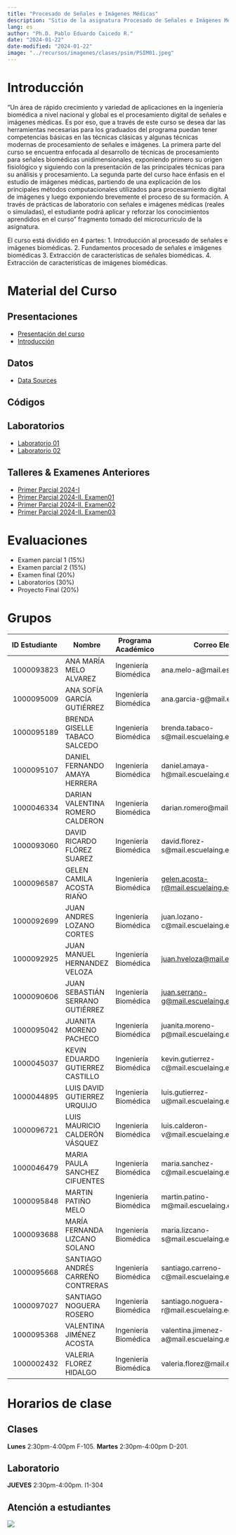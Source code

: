 ---
title: "Procesado de Señales e Imágenes Médicas"
description: "Sitio de la asignatura Procesado de Señales e Imágenes Médicas en la Escuela Colombiana de Ingeniería"
lang: es
author: "Ph.D. Pablo Eduardo Caicedo R."
date: "2024-01-22"
date-modified: "2024-01-22"
image: "../recursos/imagenes/clases/psim/PSIM01.jpeg"
---

# Introducción

"Un área de rápido crecimiento y variedad de aplicaciones en la ingeniería biomédica a nivel nacional y global es el procesamiento digital de señales e imágenes médicas. Es por eso, que a través de este curso se desea dar las herramientas necesarias para los graduados del programa puedan tener competencias básicas en las técnicas clásicas y algunas técnicas modernas de procesamiento de señales e imágenes. La primera parte del curso se encuentra enfocada al desarrollo de técnicas de procesamiento para señales biomédicas unidimensionales, exponiendo primero su origen fisiológico y siguiendo con la presentación de las principales técnicas para su análisis y procesamiento. La segunda parte del curso hace énfasis en el estudio de imágenes médicas, partiendo de una explicación de los principales métodos computacionales utilizados para procesamiento digital de imágenes y luego exponiendo brevemente el proceso de su formación. A través de prácticas de laboratorio con señales e imágenes médicas (reales o simuladas), el estudiante podrá aplicar y reforzar los conocimientos aprendidos en el curso" fragmento tomado del microcurriculo de la asignatura.

El curso está dividido en 4 partes:
1.	Introducción al procesado de señales e imágenes biomédicas.
2.	Fundamentos procesado de señales e imágenes biomédicas
3.	Extracción de características de señales biomédicas.
4.	Extracción de características de imágenes biomédicas.

# Material del Curso

## Presentaciones

- [Presentación del curso](../presentaciones/PSIM/Lect001_Presentacion.qmd)
- [Introducción](../presentaciones/PSIM/Lect002_Intro_PSIM.qmd)

## Datos

* [Data Sources](../presentaciones/PSIM/Asist001_SourcesData.qmd)

## Códigos


## Laboratorios

- [Laboratorio 01](../laboratorios/PSIM/eval001_ConductaEntrada.ipynb)
- [Laboratorio 02](../laboratorios/PSIM/lab02_SignalProcessing.ipynb)

## Talleres \& Examenes Anteriores

- [Primer Parcial 2024-I](../recursos/talleres/examen01_p.pdf)
- [Primer Parcial 2024-II. Examen01](../evaluaciones/Examen0001/Examen0001.pdf)
- [Primer Parcial 2024-II. Examen02](../evaluaciones/Examen0001/Examen0002.pdf)
- [Primer Parcial 2024-II. Examen03](../evaluaciones/Examen0001/Examen0003.pdf)

# Evaluaciones

-	Examen parcial 1 (15%)
-	Examen parcial 2 (15%)
-	Examen final (20%)
-	Laboratorios (30%) 
-	Proyecto Final (20%)

# Grupos

| ID Estudiante | Nombre                            | Programa Académico   | Correo Electrónico                                                                    | Grupo |
| ------------- | --------------------------------- | -------------------- | ------------------------------------------------------------------------------------- | ----- |
|  1000093823   | ANA MARÍA MELO ALVAREZ            | Ingeniería Biomédica | ana.melo-a@mail.escuelaing.edu.co                                                     | D     |
|  1000095009   | ANA SOFÍA GARCÍA GUTIÉRREZ        | Ingeniería Biomédica | ana.garcia-g@mail.escuelaing.edu.co                                                   | F     |
|  1000095189   | BRENDA GISELLE TABACO SALCEDO     | Ingeniería Biomédica | brenda.tabaco-s@mail.escuelaing.edu.co                                                | C     |
|  1000095107   | DANIEL FERNANDO AMAYA HERRERA     | Ingeniería Biomédica | daniel.amaya-h@mail.escuelaing.edu.co                                                 | I     |
|  1000046334   | DARIAN VALENTINA ROMERO CALDERON  | Ingeniería Biomédica | darian.romero@mail.escuelaing.edu.co                                                  | H     |
|  1000093060   | DAVID RICARDO FLÓREZ SUAREZ       | Ingeniería Biomédica | david.florez-s@mail.escuelaing.edu.co                                                 | A     |
|  1000096587   | GELEN CAMILA ACOSTA RIAÑO         | Ingeniería Biomédica | [gelen.acosta-r@mail.escuelaing.edu.co](mailto:gelen.acosta-r@mail.escuelaing.edu.co) | E     |
|  1000092699   | JUAN ANDRES LOZANO CORTES         | Ingeniería Biomédica | juan.lozano-c@mail.escuelaing.edu.co                                                  | D     |
|  1000092925   | JUAN MANUEL HERNANDEZ VELOZA      | Ingeniería Biomédica | [juan.hveloza@mail.escuelaing.edu.co](mailto:juan.hveloza@mail.escuelaing.edu.co)     | C     |
|  1000090606   | JUAN SEBASTIÁN SERRANO GUTIÉRREZ  | Ingeniería Biomédica | [juan.serrano-g@mail.escuelaing.edu.co](mailto:juan.serrano-g@mail.escuelaing.edu.co) | A     |
|  1000095042   | JUANITA MORENO PACHECO            | Ingeniería Biomédica | juanita.moreno-p@mail.escuelaing.edu.co                                               | I     |
|  1000045037   | KEVIN EDUARDO GUTIERREZ CASTILLO  | Ingeniería Biomédica | kevin.gutierrez-c@mail.escuelaing.edu.co                                              | B     |
|  1000044895   | LUIS DAVID GUTIERREZ URQUIJO      | Ingeniería Biomédica | luis.gutierrez-u@mail.escuelaing.edu.co                                               | B     |
|  1000096721   | LUIS MAURICIO CALDERÓN VÁSQUEZ    | Ingeniería Biomédica | luis.calderon-v@mail.escuelaing.edu.co                                                | G     |
|  1000046479   | MARIA PAULA SANCHEZ CIFUENTES     | Ingeniería Biomédica | maria.sanchez-c@mail.escuelaing.edu.co                                                | H     |
|  1000095848   | MARTIN PATIÑO MELO                | Ingeniería Biomédica | martin.patino-m@mail.escuelaing.edu.co                                                | E     |
|  1000093688   | MARÍA FERNANDA LIZCANO SOLANO     | Ingeniería Biomédica | maria.lizcano-s@mail.escuelaing.edu.co                                                | I     |
|  1000095668   | SANTIAGO ANDRÉS CARREÑO CONTRERAS | Ingeniería Biomédica | santiago.carreno-c@mail.escuelaing.edu.co                                             | G     |
|  1000097027   | SANTIAGO NOGUERA ROSERO           | Ingeniería Biomédica | santiago.noguera-r@mail.escuelaing.edu.co                                             | H     |
|  1000095368   | VALENTINA JIMÉNEZ ACOSTA          | Ingeniería Biomédica | valentina.jimenez-a@mail.escuelaing.edu.co                                            | F     |
|  1000002432   | VALERIA FLOREZ HIDALGO            | Ingeniería Biomédica | valeria.florez@mail.escuelaing.edu.co                                                 | B     |

# Horarios de clase

## Clases

**Lunes** 2:30pm-4:00pm F-105. **Martes** 2:30pm-4:00pm  D-201.

## Laboratorio

 **JUEVES** 2:30pm-4:00pm. I1-304

## Atención a estudiantes

::: {.column-margin}
![](../recursos/imagenes/generales/Escuela_Rosario_logo.png)
:::